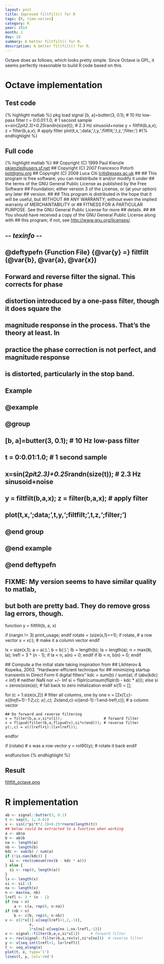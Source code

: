 ```yaml
---
layout: post
title: Improved filtfilt() for R
tags: [R, time-series]
category: R
year: 2014
month: 2
day: 18
summary: A better filtfilt() for R.
description: A better filtfilt() for R.
---
```

Octave does as follows, which looks pretty simple.  Since Octave is GPL, it seems perfectly reasonable to build R code based on this.

# Octave implementation

## Test code

{% highlight matlab %}
pkg load signal
[b, a]=butter(3, 0.1);                  # 10 Hz low-pass filter
t = 0:0.01:1.0;                         # 1 second sample
x=sin(2*pi*t*2.3)+0.25*randn(size(t));  # 2.3 Hz sinusoid+noise
y = filtfilt(b,a,x); z = filter(b,a,x); # apply filter
plot(t,x,';data;',t,y,';filtfilt;',t,z,';filter;')
#{% endhighlight %}

## Full code

{% highlight matlab %}
## Copyright (C) 1999 Paul Kienzle <pkienzle@users.sf.net>
## Copyright (C) 2007 Francesco Potortì <pot@gnu.org>
## Copyright (C) 2008 Luca Citi <lciti@essex.ac.uk>
##
## This program is free software; you can redistribute it and/or modify it under
## the terms of the GNU General Public License as published by the Free Software
## Foundation; either version 3 of the License, or (at your option) any later
## version.
##
## This program is distributed in the hope that it will be useful, but WITHOUT
## ANY WARRANTY; without even the implied warranty of MERCHANTABILITY or
## FITNESS FOR A PARTICULAR PURPOSE. See the GNU General Public License for more
## details.
##
## You should have received a copy of the GNU General Public License along with
## this program; if not, see <http://www.gnu.org/licenses/>.

## -*- texinfo -*-
## @deftypefn {Function File} {@var{y} =} filtfilt (@var{b}, @var{a}, @var{x})
##
## Forward and reverse filter the signal. This corrects for phase
## distortion introduced by a one-pass filter, though it does square the
## magnitude response in the process. That's the theory at least.  In
## practice the phase correction is not perfect, and magnitude response
## is distorted, particularly in the stop band.
##
## Example
## @example
## @group
## [b, a]=butter(3, 0.1);                  # 10 Hz low-pass filter
## t = 0:0.01:1.0;                         # 1 second sample
## x=sin(2*pi*t*2.3)+0.25*randn(size(t));  # 2.3 Hz sinusoid+noise
## y = filtfilt(b,a,x); z = filter(b,a,x); # apply filter
## plot(t,x,';data;',t,y,';filtfilt;',t,z,';filter;')
## @end group
## @end example
## @end deftypefn

## FIXME: My version seems to have similar quality to matlab,
##        but both are pretty bad.  They do remove gross lag errors, though.

function y = filtfilt(b, a, x)

  if (nargin != 3)
    print_usage;
  endif
  rotate = (size(x,1)==1);
  if rotate,                    # a row vector
    x = x(:);                   # make it a column vector
  endif

  lx = size(x,1);
  a = a(:).';
  b = b(:).';
  lb = length(b);
  la = length(a);
  n = max(lb, la);
  lrefl = 3 * (n - 1);
  if la < n, a(n) = 0; endif
  if lb < n, b(n) = 0; endif

  ## Compute a the initial state taking inspiration from
  ## Likhterov & Kopeika, 2003. "Hardware-efficient technique for
  ##     minimizing startup transients in Direct Form II digital filters"
  kdc = sum(b) / sum(a);
  if (abs(kdc) < inf) # neither NaN nor +/- Inf
    si = fliplr(cumsum(fliplr(b - kdc * a)));
  else
    si = zeros(size(a)); # fall back to zero initialization
  endif
  si(1) = [];

  for (c = 1:size(x,2)) # filter all columns, one by one
    v = [2*x(1,c)-x((lrefl+1):-1:2,c); x(:,c);
         2*x(end,c)-x((end-1):-1:end-lrefl,c)]; # a column vector

    ## Do forward and reverse filtering
    v = filter(b,a,v,si*v(1));                   # forward filter
    v = flipud(filter(b,a,flipud(v),si*v(end))); # reverse filter
    y(:,c) = v((lrefl+1):(lx+lrefl));
  endfor

  if (rotate)                   # x was a row vector
    y = rot90(y);               # rotate it back
  endif

endfunction
{% endhighlight %}


## Result

[filtfilt_octave.png](filtfilt_octave.png)


# R implementation

```r

ab <- signal::butter(3, 0.1)
t <- seq(0, 1, 0.01)
x <- sin(2*pi*t*2.3)+0.25*rnorm(length(t))
## below could be extracted to a function when working
a <- ab$a
b <- ab$b
na <- length(a)
nb <- length(b)
kdc <- sum(b) / sum(a)
if (!is.nan(kdc)) {
  si <- rev(cumsum(rev(b - kdc * a)))
} else {
  si <- rep(0, length(a))
}
lx <- length(x)
si <- si[-1]
nx <- length(x)
n <- max(na, nb)
lrefl <- 3 * (n - 1)
if (na < n)
    a <- c(a, rep(0, n-na))
if (nb < n)
    b <- c(b, rep(0, n-nb))
v <- c(2*x[1]-x[seq(lrefl+1,2,-1)],
           x,
           2*x[nx]-x[seq(nx-1,nx-lrefl,-1)])
v <- signal::filter(b,a,v,si*v[1])     # forward filter
v <- rev(signal::filter(b,a,rev(v),si*v[nx]))  # reverse filter
y <- v[seq.int(lrefl+1, lx+lrefl)]
t <- seq_along(x)
plot(t, x, type='l')
lines(t, y, col='red')

```



